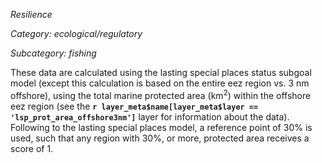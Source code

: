 *Resilience*

*Category: ecological/regulatory*

*Subcategory: fishing*

These data are calculated using the lasting special places status subgoal model (except this calculation is based on the entire eez region vs. 3 nm offshore), using the total marine protected area (km^2^) within the offshore eez region (see the **`r layer_meta$name[layer_meta$layer == 'lsp_prot_area_offshore3nm']`** layer for information about the data). Following to the lasting special places model, a reference point of 30% is used, such that any region with 30%, or more, protected area receives a score of 1. 